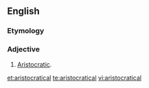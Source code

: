 ==English==

===Etymology===
{{suffix|aristocrat|ical}}

===Adjective===
{{en-adj}}

# [[aristocratic|Aristocratic]].

[[et:aristocratical]]
[[te:aristocratical]]
[[vi:aristocratical]]